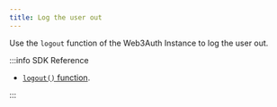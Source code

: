 ```yaml
---
title: Log the user out
---
```


Use the `logout` function of the Web3Auth Instance to log the user out.

:::info SDK Reference

- [`logout()` function](/sdk/pnp/unity/usage#logging-out-a-user).

:::
